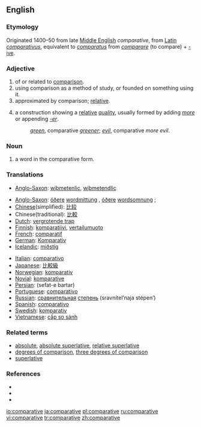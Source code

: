 ==English==
===Etymology===
Originated 1400–50 from late [[Middle English]] ''comparative'', from [[Latin]] ''[[comparativus]]'', equivalent to ''[[comparatus]]'' from ''[[comparare]]'' (to compare) + [[-ive]]. 

===Adjective===
{{en-adj}}
# of or related to [[comparison]].
# using comparison as a method of study, or founded on something using it.
# approximated by comparison; [[relative]].
# {{grammar}} a construction showing a [[relative]] [[quality]], usually formed by adding ''[[more]]'' or appending ''[[-er]]''.
#: ''[[green]]'', comparative ''[[greener]]''; ''[[evil]]'', comparative ''more evil''.

===Noun===
{{en-noun}}
# {{grammar}} a word in the comparative form.

===Translations===
{{trans-top|''adj.'' Translations to be checked}}
* [[Anglo-Saxon]]: [[wiþmetenlic]], [[wiþmetendlic]]
{{trans-bottom}}

{{trans-top|''n.'' word in the comparitive form}}
* [[Anglo-Saxon]]: [[óðer]]e [[wordmittung]] {{f}}, [[óðer]]e [[wordsomnung]] {{f}};
* [[Chinese]](simplified): [[比较]] 
* Chinese(traditional): [[比較]]
* [[Dutch]]: [[vergrotende trap]] {{m}}
* [[Finnish]]: [[komparatiivi]], [[vertailumuoto]]
* [[French]]: [[comparatif]] {{m}}
* [[German]]: [[Komparativ]] {{m}}
* [[Icelandic]]: [[miðstig]] {{n}}
{{trans-mid}}
* [[Italian]]: [[comparativo]]
* [[Japanese]]: [[比較級]]
* [[Norwegian]]: [[komparativ]]
* [[Novial]]: [[komparative]]
* [[Persian]]: {{FAchar|[[صفت برتر]]}} (sefat-e bartar) 
* [[Portuguese]]: [[comparativo]] {{m}}
* [[Russian]]: [[сравнительный|сравнительная]] [[степень]] (sravnítel’naja stépen’) {{f}}
* [[Spanish]]: [[comparativo]] {{m}}
* [[Swedish]]: [[komparativ]] {{n}}
* [[Vietnamese]]: [[cấp so sánh]]
{{trans-bottom}}

===Related terms===
* [[absolute]], [[absolute superlative]], [[relative superlative]]
* [[degrees of comparison]], [[three degrees of comparison]]
* [[superlative]]

===References===
* {{R:American Heritage 2000|comparative}}
* {{R:Dictionary.com|comparative}}
* {{R:WordNet 2003|comparative}}

[[io:comparative]]
[[ja:comparative]]
[[pl:comparative]]
[[ru:comparative]]
[[vi:comparative]]
[[tr:comparative]]
[[zh:comparative]]